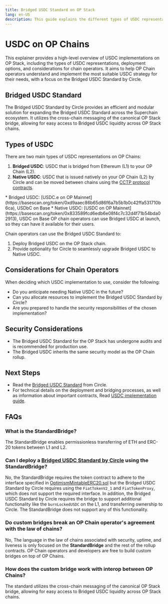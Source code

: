 ```yaml
---
title: Bridged USDC Standard on OP Stack
lang: en-US
description: This guide explains the different types of USDC representations, their implementations, and considerations for chain operators.
---
```



# USDC on OP Chains

This explainer provides a high-level overview of USDC implementations on OP Stack, including the types of USDC representations, deployment options, and considerations for chain operators.
It aims to help OP Chain operators understand and implement the most suitable USDC strategy for their needs, with a focus on the Bridged USDC Standard by Circle.

## Bridged USDC Standard

The Bridged USDC Standard by Circle provides an efficient and modular solution for expanding the Bridged USDC Standard across the Superchain ecosystem.
It utilizes the cross-chain messaging of the canonical OP Stack bridge, allowing for easy access to Bridged USDC liquidity across OP Stack chains.

## Types of USDC

There are two main types of USDC representations on OP Chains:

1.  **Bridged USDC**: USDC that is bridged from Ethereum (L1) to your OP Chain (L2).
2.  **Native USDC**: USDC that is issued natively on your OP Chain (L2) by Circle and can be moved between chains using the [CCTP protocol contracts](https://developers.circle.com/stablecoins/docs/cctp-protocol-contract).
  
<Callout type="info">
  *   Bridged USDC: [USDC.e on OP Mainnet](https://basescan.org/token/0xd9aaec86b65d86f6a7b5b1b0c42ffa531710b6ca), USDbC on Base
  *   Native USDC: [USDC on OP Mainnet](https://basescan.org/token/0x833589fcd6edb6e08f4c7c32d4f71b54bda02913), USDC on Base
</Callout>

<Callout type="info">
    OP chain operators can use Bridged USDC at launch, so they can have it available for their users.
</Callout>

Chain operators can use the Bridged USDC Standard to:

1.  Deploy Bridged USDC on the OP Stack chain.
2.  Provide optionality for Circle to seamlessly upgrade Bridged USDC to Native USDC.

## Considerations for Chain Operators

When deciding which USDC implementation to use, consider the following:

*   Do you anticipate needing Native USDC in the future?
*   Can you allocate resources to implement the Bridged USDC Standard by Circle?
*   Are you prepared to handle the security responsibilities of the chosen implementation?

## Security Considerations

*   The Bridged USDC Standard for the OP Stack has undergone audits and is recommended for production use.
*   The Bridged USDC inherits the same security model as the OP Chain rollup.

## Next Steps

*   Read the [Bridged USDC Standard](https://www.circle.com/blog/bridged-usdc-standard) from Circle.
*   For technical details on the deployment and bridging processes, as well as information about important contracts, Read [USDC implementation guide](/builders/chain-operators/features/usdc-implementation-guide).

## FAQs

### What is the StandardBridge?

The StandardBridge enables permissionless transferring of ETH and ERC-20 tokens between L1 and L2.

### Can I deploy a [Bridged USDC Standard by Circle](https://www.circle.com/blog/bridged-usdc-standard) using the StandardBridge?

No, the StandardBridge requires the token contract to adhere to the interface specified in [OptimismMintableERC20.sol](https://github.com/ethereum-optimism/optimism/blob/develop/packages/contracts-bedrock/src/universal/IOptimismMintableERC20.sol) but the Bridged USDC Standard by Circle requires using the `FiatTokenV2_1` and `FiatTokenProxy`, which does not support the required interface.
In addition, the Bridged USDC Standard by Circle requires the bridge to support additional functionality like the `burnLockedUSDC` on the L1, and transferring ownership to Circle.
The StandardBridge does not support any of this functionality.

### Do custom bridges break an OP Chain operator's agreement with the law of chains?

No, The language in the law of chains associated with security, uptime, and liveness is only focused on the **StandardBridge** and the rest of the rollup contracts. OP Chain operators and developers are free to build custom bridges on top of OP Chains.

### How does the custom bridge work with interop between OP Chains?

The standard utilizes the cross-chain messaging of the canonical OP Stack bridge, allowing for easy access to Bridged USDC liquidity across OP Stack chains.
